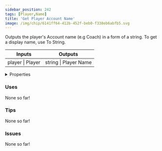 ```yaml
---
sidebar_position: 242
tags: [Player,Name]
title: 'Get Player Account Name'
image: /img/chip/6141ff64-412b-452f-beb0-f338eb6abfb5.svg
---
```


Outputs the player's Account name (e.g Coach) in a form of a string. To get a display name, use To String.



<IChip uuid="6141ff64-412b-452f-beb0-f338eb6abfb5"/>

<table><thead><tr><th>Inputs</th><th>Outputs</th></tr></thead><tbody><tr><td>player | Player</td><td>string | Player Name</td></tr></tbody></table>

<details>
  <summary>Properties</summary>
  <div>
    <div>
    <table>
      <tbody>
        <tr>
          <td>Is beta required?</td>
          <td>No</td>
        </tr>
        <tr>
          <td>Is chip a trolling risk?</td>
          <td>No</td>
        </tr>
        <tr>
          <td>Is chip a role assignment risk?</td>
          <td>No</td>
        </tr>
        <tr>
          <td>Chip UUID</td>
          <td>6141ff64-412b-452f-beb0-f338eb6abfb5</td>
        </tr>
        <tr>
          <td>Room availability</td>
          <td>Available everywhere</td>
        </tr>
      </tbody>
    </table>
    </div>
  </div>
</details>

### Uses

None so far!

### Tips

None so far!

### Issues

None so far!